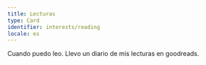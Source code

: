 ```yaml
---
title: Lecturas
type: Card
identifier: interests/reading
locale: es
---
```


Cuando puedo leo. Llevo un diario de mis lecturas en <CustomLink href="https://www.goodreads.com/user/show/135462098-tadeo-cocucci"> goodreads</CustomLink>.

